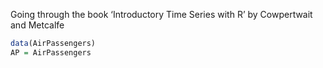Going through the book 'Introductory Time Series with R' by Cowpertwait and
Metcalfe


```r
data(AirPassengers)
AP = AirPassengers
```

